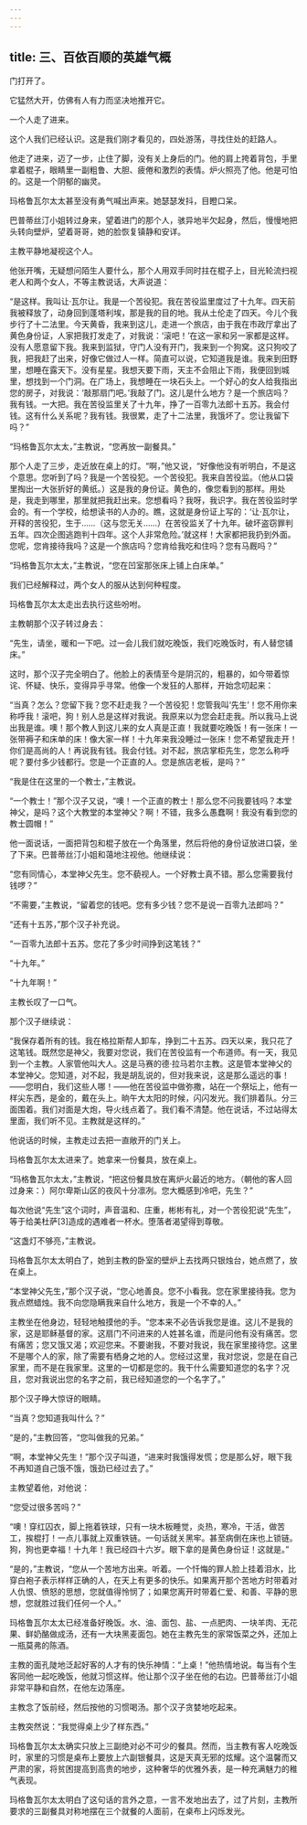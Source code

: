 ```yaml
---
---
---
```

title: 三、百依百顺的英雄气概
---




门打开了。

它猛然大开，仿佛有人有力而坚决地推开它。

一个人走了进来。

这个人我们已经认识。这是我们刚才看见的，四处游荡，寻找住处的赶路人。

他走了进来，迈了一步，止住了脚，没有关上身后的门。他的肩上挎着背包，手里拿着棍子，眼睛里一副粗鲁、大胆、疲倦和激烈的表情。炉火照亮了他。他是可怕的。这是一个阴郁的幽灵。

玛格鲁瓦尔太太甚至没有勇气喊出声来。她瑟瑟发抖，目瞪口呆。

巴普蒂丝汀小姐转过身来，望着进门的那个人，骇异地半欠起身，然后，慢慢地把头转向壁炉，望着哥哥，她的脸恢复镇静和安详。

主教平静地凝视这个人。

他张开嘴，无疑想问陌生人要什么，那个人用双手同时拄在棍子上，目光轮流扫视老人和两个女人，不等主教说话，大声说道：

“是这样。我叫让·瓦尔让。我是一个苦役犯。我在苦役监里度过了十九年。四天前我被释放了，动身回到蓬塔利埃，那是我的目的地。我从土伦走了四天。今儿个我步行了十二法里。今天黄昏，我来到这儿，走进一个旅店，由于我在市政厅拿出了黄色身份证，人家把我打发走了，对我说：‘滚吧！’在这一家和另一家都是这样。没有人愿意留下我。我来到监狱，守门人没有开门，我来到一个狗窝。这只狗咬了我，把我赶了出来，好像它做过人一样。简直可以说，它知道我是谁。我来到田野里，想睡在露天下。没有星星。我想天要下雨，天主不会阻止下雨，我便回到城里，想找到一个门洞。在广场上，我想睡在一块石头上。一个好心的女人给我指出您的房子，对我说：‘敲那扇门吧。’我敲了门。这儿是什么地方？是一个旅店吗？我有钱。一大把。我在苦役监里关了十九年，挣了一百零九法郎十五苏。我会付钱。这有什么关系呢？我有钱。我很累，走了十二法里，我饿坏了。您让我留下吗？”

“玛格鲁瓦尔太太，”主教说，“您再放一副餐具。”

那个人走了三步，走近放在桌上的灯。“啊，”他又说，“好像他没有听明白，不是这个意思。您听到了吗？我是一个苦役犯。一个苦役犯。我来自苦役监。（他从口袋里掏出一大张折好的黄纸。）这是我的身份证。黄色的，像您看到的那样。用处是，我走到哪里，那里就把我赶出来。您想看吗？我呀，我识字。我在苦役监时学会的。有一个学校，给想读书的人办的。瞧，这就是身份证上写的：‘让·瓦尔让，开释的苦役犯，生于……（这与您无关……）在苦役监关了十九年。破坏盗窃罪判五年。四次企图逃跑判十四年。这个人非常危险。’就这样！大家都把我扔到外面。您呢，您肯接待我吗？这是一个旅店吗？您肯给我吃和住吗？您有马厩吗？”

“玛格鲁瓦尔太太，”主教说，“您在凹室那张床上铺上白床单。”

我们已经解释过，两个女人的服从达到何种程度。

玛格鲁瓦尔太太走出去执行这些吩咐。

主教朝那个汉子转过身去：

“先生，请坐，暖和一下吧。过一会儿我们就吃晚饭，我们吃晚饭时，有人替您铺床。”

这时，那个汉子完全明白了。他脸上的表情至今是阴沉的，粗暴的，如今带着惊诧、怀疑、快乐，变得异乎寻常。他像一个发狂的人那样，开始念叨起来：

“当真？怎么？您留下我？您不赶走我？一个苦役犯！您管我叫‘先生’！您不用你来称呼我！滚吧，狗！别人总是这样对我说。我原来以为您会赶走我。所以我马上说出我是谁。噢！那个教人到这儿来的女人真是正直！我就要吃晚饭！有一张床！一张带褥子和床单的床！像大家一样！十九年来我没睡过一张床！您不希望我走开！你们是高尚的人！再说我有钱。我会付钱。对不起，旅店掌柜先生，您怎么称呼呢？要付多少钱都行。您是一个正直的人。您是旅店老板，是吗？”

“我是住在这里的一个教士，”主教说。

“一个教士！”那个汉子又说，“噢！一个正直的教士！那么您不问我要钱吗？本堂神父，是吗？这个大教堂的本堂神父？啊！不错，我多么愚蠢啊！我没有看到您的教士圆帽！”

他一面说话，一面把背包和棍子放在一个角落里，然后将他的身份证放进口袋，坐了下来。巴普蒂丝汀小姐和蔼地注视他。他继续说：

“您有同情心，本堂神父先生。您不藐视人。一个好教士真不错。那么您需要我付钱啰？”

“不需要，”主教说，“留着您的钱吧。您有多少钱？您不是说一百零九法郎吗？”

“还有十五苏，”那个汉子补充说。

“一百零九法郎十五苏。您花了多少时间挣到这笔钱？”

“十九年。”

“十九年啊！”

主教长叹了一口气。

那个汉子继续说：

“我保存着所有的钱。我在格拉斯帮人卸车，挣到二十五苏。四天以来，我只花了这笔钱。既然您是神父，我要对您说，我们在苦役监有一个布道师。有一天，我见到一个主教。人家管他叫大人。这是马赛的德·拉马若尔主教。这是管本堂神父的本堂神父。您知道，对不起，我是胡乱说的，但对我来说，这是那么遥远的事！——您明白，我们这些人哪！——他在苦役监中做弥撒，站在一个祭坛上，他有一样尖东西，是金的，戴在头上。晌午大太阳的时候，闪闪发光。我们排着队。分三面围着。我们对面是大炮，导火线点着了。我们看不清楚。他在说话，不过站得太里面，我们听不见。主教就是这样的。”

他说话的时候，主教走过去把一直敞开的门关上。

玛格鲁瓦尔太太进来了。她拿来一份餐具，放在桌上。

“玛格鲁瓦尔太太，”主教说，“把这份餐具放在离炉火最近的地方。（朝他的客人回过身来：）阿尔卑斯山区的夜风十分凛冽。您大概感到冷吧，先生？”

每次他说“先生”这个词时，声音温和、庄重，彬彬有礼，对一个苦役犯说“先生”，等于给美杜萨[3]造成的遇难者一杯水。堕落者渴望得到尊敬。

“这盏灯不够亮，”主教说。

玛格鲁瓦尔太太明白了，她到主教的卧室的壁炉上去找两只银烛台，她点燃了，放在桌上。

“本堂神父先生，”那个汉子说，“您心地善良。您不小看我。您在家里接待我。您为我点燃蜡烛。我不向您隐瞒我来自什么地方，我是一个不幸的人。”

主教坐在他身边，轻轻地触摸他的手。“您本来不必告诉我您是谁。这儿不是我的家，这是耶稣基督的家。这扇门不问进来的人姓甚名谁，而是问他有没有痛苦。您有痛苦；您又饿又渴；欢迎您来。不要谢我，不要对我说，我在家里接待您。这里不是哪个人的家，除了需要有栖身之地的人。您经过这里，我对您说，您是在自己家里，而不是在我家里。这里的一切都是您的。我干什么需要知道您的名字？况且，您对我说出您的名字之前，我已经知道您的一个名字了。”

那个汉子睁大惊讶的眼睛。

“当真？您知道我叫什么？”

“是的，”主教回答，“您叫做我的兄弟。”

“啊，本堂神父先生！”那个汉子叫道，“进来时我饿得发慌；您是那么好，眼下我不再知道自己饿不饿，饿劲已经过去了。”

主教望着他，对他说：

“您受过很多苦吗？”

“噢！穿红囚衣，脚上拖着铁球，只有一块木板睡觉，炎热，寒冷，干活，做苦工，挨棍打！一点儿事就上双重铁链。一句话就关黑牢。甚至病倒在床也上锁链。狗，狗也更幸福！十九年！我已经四十六岁。眼下拿的是黄色身份证！这就是。”

“是的，”主教说，“您从一个苦地方出来。听着。一个忏悔的罪人脸上挂着泪水，比穿白袍子表示样样正确的人，在天上有更多的快乐。如果离开那个苦地方时带着对人仇恨、愤怒的思想，您就值得怜悯了；如果您离开时带着仁爱、和善、平静的思想，您就胜过我们任何一个人。”

玛格鲁瓦尔太太已经准备好晚饭。水、油、面包、盐、一点肥肉、一块羊肉、无花果、鲜奶酪做成汤，还有一大块黑麦面包。她在主教先生的家常饭菜之外，还加上一瓶莫弗的陈酒。

主教的面孔陡地泛起好客的人才有的快乐神情：“上桌！”他热情地说。每当有个生客同他一起吃晚饭，他就习惯这样。他让那个汉子坐在他的右边。巴普蒂丝汀小姐非常平静和自然，在他左边落座。

主教念了饭前经，然后按他的习惯喝汤。那个汉子贪婪地吃起来。

主教突然说：“我觉得桌上少了样东西。”

玛格鲁瓦尔太太确实只放上三副绝对必不可少的餐具。然而，当主教有客人吃晚饭时，家里的习惯是桌布上要放上六副银餐具，这是天真无邪的炫耀。这个温馨而又严肃的家，将贫困提高到高贵的地步，这种奢华的优雅外表，是一种充满魅力的稚气表现。

玛格鲁瓦尔太太明白了这句话的言外之意，一言不发地出去了，过了片刻，主教所要求的三副餐具对称地摆在三个就餐的人面前，在桌布上闪烁发光。
